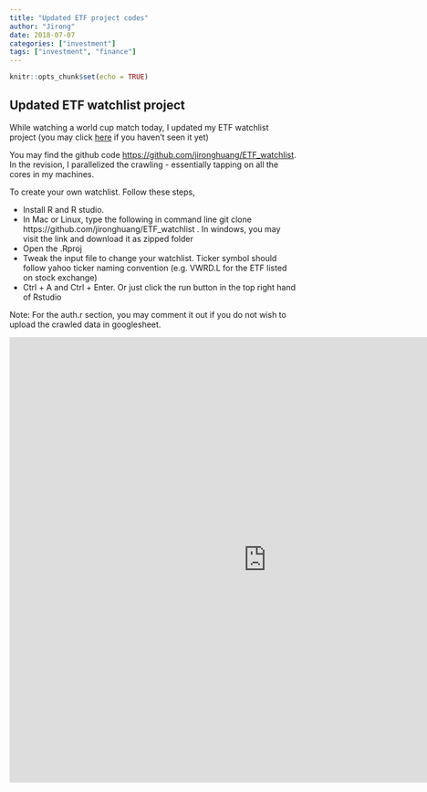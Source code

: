 ```yaml
---
title: "Updated ETF project codes"
author: "Jirong"
date: 2018-07-07
categories: ["investment"]
tags: ["investment", "finance"]
---
```


```r
knitr::opts_chunk$set(echo = TRUE)
```

## Updated ETF watchlist project

While watching a world cup match today, I updated my ETF watchlist project (you may click <a href="/project/watch_list">here</a> if you haven't seen it yet)

You may find the github code <a href="/project/watch_list">https://github.com/jironghuang/ETF_watchlist</a>. In the revision, I parallelized the crawling - essentially tapping on all the cores in my machines.

To create your own watchlist. Follow these steps,

- Install R and R studio.
- In Mac or Linux, type the following in command line git clone https://github.com/jironghuang/ETF_watchlist . In windows, you may visit the link and download it as zipped folder
- Open the .Rproj
- Tweak the input file to change your watchlist. Ticker symbol should follow yahoo ticker naming convention (e.g. VWRD.L for the ETF listed on stock exchange)
- Ctrl + A and Ctrl + Enter. Or just click the run button in the top right hand of Rstudio

Note: For the auth.r section, you may comment it out if you do not wish to upload the crawled data in googlesheet.

<iframe src="https://docs.google.com/spreadsheets/d/e/2PACX-1vQtSJfzakpUWRkryIoXaqJm7szd-g6R1SHr-aAXAlHNOFEDXYGhCBNC9UeYEYv8cYf8krgsS6LPpED9/pubhtml?gid=0&single=true" width="900" height="780" style="border: none;"></iframe>




